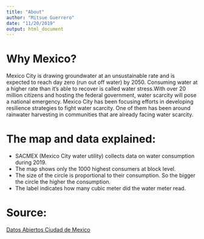 ```yaml
---
title: "About"
author: "Mitsue Guerrero"
date: "11/20/2019"
output: html_document
---
```



# Why Mexico?
                    
Mexico City is drawing groundwater at an unsustainable rate and is expected to reach day zero (run out off water) by 2050. Consuming water at a higher rate than it's able to recover is called water stress.With over 20 million citizens and hosting the federal government, water scarcity will pose a national emergency. Mexico City has been focusing efforts in developing resilience strategies to fight water scarcity. One of them has been around rainwater harvesting in communities that are already facing water scarcity.  


# The map and data explained:
                      
* SACMEX (Mexico City water utility) collects data on water consumption during 2019.
* The map shows only the 1000 highest consumers at block level.
* The size of the circle is proportional to their consumption. So the bigger the circle the higher the consumption.
* The label indicates how many cubic meter did the water meter read.

# Source:
                      
[Datos Abiertos Ciudad de Mexico](https://datos.cdmx.gob.mx/explore/dataset/consumo-agua/information/?location=10,19.35762,-99.14463&dataChart=eyJxdWVyaWVzIjpbeyJjaGFydHMiOlt7InR5cGUiOiJiYXIiLCJmdW5jIjoiQ09VTlQiLCJ5QXhpcyI6ImNvbnN1bW8iLCJzY2llbnRpZmljRGlzcGxheSI6dHJ1ZSwiY29sb3IiOiJyYW5nZS1CbHVlcyJ9XSwieEF4aXMiOiJhbGNhbGRpYSIsIm1heHBvaW50cyI6NTAsInNvcnQiOiIiLCJzZXJpZXNCcmVha2Rvd24iOiJpbmRpY2VfZGVzYXJyb2xsbyIsInN0YWNrZWQiOiJub3JtYWwiLCJjb25maWciOnsiZGF0YXNldCI6ImNvbnN1bW8tYWd1YSIsIm9wdGlvbnMiOnt9fX1dLCJ0aW1lc2NhbGUiOiIiLCJkaXNwbGF5TGVnZW5kIjp0cnVlLCJhbGlnbk1vbnRoIjp0cnVlfQ%3D%3D) 

                      